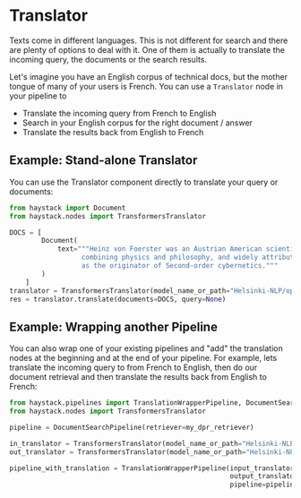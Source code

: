 # Translator

Texts come in different languages. This is not different for search and there are plenty of options to deal with it.
One of them is actually to translate the incoming query, the documents or the search results.

Let's imagine you have an English corpus of technical docs, but the mother tongue of many of your users is French.
You can use a `Translator` node in your pipeline to

- Translate the incoming query from French to English
- Search in your English corpus for the right document / answer
- Translate the results back from English to French

## Example: Stand-alone Translator

You can use the Translator component directly to translate your query or documents:

```python
from haystack import Document
from haystack.nodes import TransformersTranslator

DOCS = [
        Document(
            text="""Heinz von Foerster was an Austrian American scientist
                  combining physics and philosophy, and widely attributed
                  as the originator of Second-order cybernetics."""
        )
    ]
translator = TransformersTranslator(model_name_or_path="Helsinki-NLP/opus-mt-en-fr")
res = translator.translate(documents=DOCS, query=None)
```

<div style={{ marginBottom: "3rem" }} />

## Example: Wrapping another Pipeline

You can also wrap one of your existing pipelines and "add" the translation nodes at the beginning and at the end of your pipeline.
For example, lets translate the incoming query to from French to English, then do our document retrieval and then translate the results back from English to French:

```python
from haystack.pipelines import TranslationWrapperPipeline, DocumentSearchPipeline
from haystack.nodes import TransformersTranslator

pipeline = DocumentSearchPipeline(retriever=my_dpr_retriever)

in_translator = TransformersTranslator(model_name_or_path="Helsinki-NLP/opus-mt-fr-en")
out_translator = TransformersTranslator(model_name_or_path="Helsinki-NLP/opus-mt-en-fr")

pipeline_with_translation = TranslationWrapperPipeline(input_translator=in_translator,
                                                       output_translator=out_translator,
                                                       pipeline=pipeline)
```

